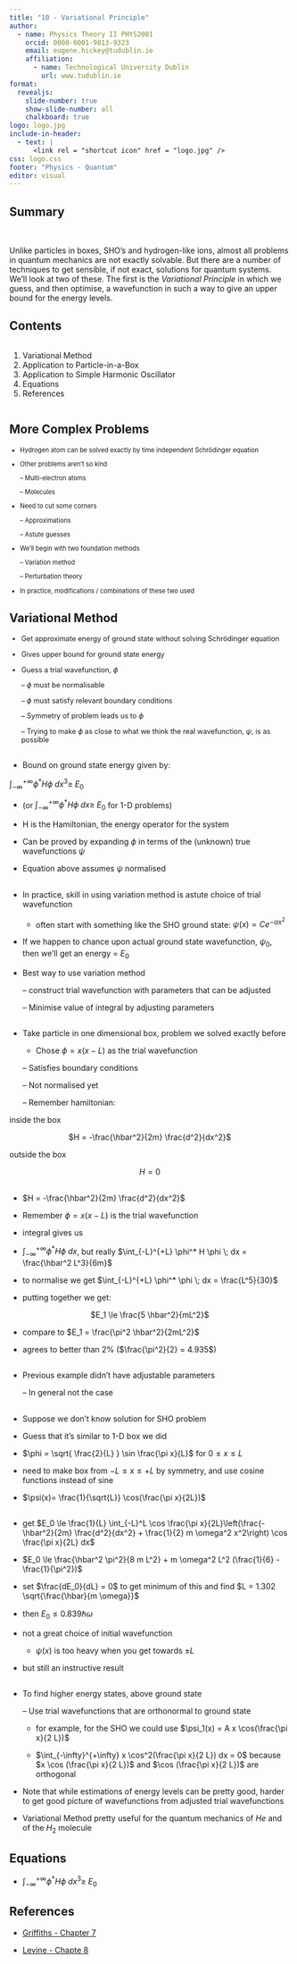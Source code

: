 ```yaml
---
title: "10 - Variational Principle"
author:
  - name: Physics Theory II PHYS2001
    orcid: 0000-0001-9813-9323
    email: eugene.hickey@tudublin.ie
    affiliation: 
      - name: Technological University Dublin
        url: www.tudublin.ie
format:
  revealjs:
    slide-number: true
    show-slide-number: all
    chalkboard: true
logo: logo.jpg
include-in-header:
  - text: |
      <link rel = "shortcut icon" href = "logo.jpg" />
css: logo.css
footer: "Physics - Quantum"
editor: visual
---
```


## Summary

<br>

Unlike particles in boxes, SHO's and hydrogen-like ions, almost all problems in quantum mechanics are not exactly solvable. But there are a number of techniques to get sensible, if not exact, solutions for quantum systems. We'll look at two of these. The first is the *Variational Principle* in which we guess, and then optimise, a wavefunction in such a way to give an upper bound for the energy levels.

## Contents

:::::::: columns
:::: {.column width="100%"}
::: {style="font-size: 100%;"}
1.  Variational Method
2.  Application to Particle-in-a-Box
3.  Application to Simple Harmonic Oscillator
4.  Equations
5.  References
:::
::::

::: {.column width="0%"}
:::

:::: {.column width="0%"}
::: {style="font-size: 90%;"}
:::
::::
::::::::

## More Complex Problems

::: {style="font-size: 80%;"}
-   Hydrogen atom can be solved exactly by time independent Schrödinger equation

-   Other problems aren’t so kind

    – Multi-electron atoms

    – Molecules

-   Need to cut some corners

    – Approximations

    – Astute guesses

-   We’ll begin with two foundation methods

    – Variation method

    – Perturbation theory

-   In practice, modifications / combinations of these two used
:::

## Variational Method

::: {style="font-size: 90%;"}
-   Get approximate energy of ground state without solving Schrödinger equation

-   Gives upper bound for ground state energy

-   Guess a trial wavefunction, $\phi$

    – $\phi$ must be normalisable

    – $\phi$ must satisfy relevant boundary conditions

    – Symmetry of problem leads us to $\phi$

    – Trying to make $\phi$ as close to what we think the real wavefunction, $\psi$, is as possible
:::

## 

-   Bound on ground state energy given by:

$\int_{-\infty}^{+\infty} \phi^* H \phi \; dx^3 \ge \; E_0$ 

- (or $\int_{-\infty}^{+\infty} \phi^* H \phi \; dx \ge \; E_0$ for 1-D problems)

-   H is the Hamiltonian, the energy operator for the system

-   Can be proved by expanding $\phi$ in terms of the (unknown) true wavefunctions $\psi$

-   Equation above assumes $\psi$ normalised

## 

-   In practice, skill in using variation method is astute choice of trial wavefunction

    -   often start with something like the SHO ground state: $\psi(x) = C e^{-\alpha x^2}$

-   If we happen to chance upon actual ground state wavefunction, $\psi_0$, then we’ll get an energy = $E_0$

-   Best way to use variation method

    – construct trial wavefunction with parameters that can be adjusted

    – Minimise value of integral by adjusting parameters

## 

-   Take particle in one dimensional box, problem we solved exactly before

    -   Chose $\phi = x(x-L)$ as the trial wavefunction

    – Satisfies boundary conditions

    – Not normalised yet

    – Remember hamiltonian:

inside the box

<center>$H = -\frac{\hbar^2}{2m}  \frac{d^2}{dx^2}$</center>

outside the box

<center>$H = 0$</center>

## 

-   $H = -\frac{\hbar^2}{2m}  \frac{d^2}{dx^2}$

-   Remember $\phi = x(x-L)$ is the trial wavefunction

-   integral gives us

-   $\int_{-\infty}^{+\infty} \phi^* H \phi \; dx$, but really $\int_{-L}^{+L} \phi^* H \phi \; dx = \frac{\hbar^2 L^3}{6m}$

-   to normalise we get $\int_{-L}^{+L} \phi^* \phi \; dx = \frac{L^5}{30}$

-   putting together we get:

<center>$E_1 \le \frac{5 \hbar^2}{mL^2}$</center>

-   compare to $E_1 = \frac{\pi^2 \hbar^2}{2mL^2}$

-   agrees to better than 2% ($\frac{\pi^2}{2} = 4.935$)

## 

-   Previous example didn’t have adjustable parameters

    – In general not the case

## 

-   Suppose we don’t know solution for SHO problem

-   Guess that it’s similar to 1-D box we did

-   $\phi = \sqrt{ \frac{2}{L} } \sin \frac{\pi x}{L}$ for $0 \le x \le L$

-   need to make box from $-L \le x \le +L$ by symmetry, and use cosine functions instead of sine

-   $\psi(x)= \frac{1}{\sqrt{L}} \cos(\frac{\pi x}{2L})$

## 

-   get $E_0 \le \frac{1}{L} \int_{-L}^L \cos \frac{\pi x}{2L}\left(\frac{- \hbar^2}{2m} \frac{d^2}{dx^2} + \frac{1}{2} m \omega^2 x^2\right) \cos \frac{\pi x}{2L} dx$

-   $E_0 \le \frac{\hbar^2 \pi^2}{8 m L^2} +  m \omega^2 L^2 (\frac{1}{6} - \frac{1}{\pi^2})$

-   set $\frac{dE_0}{dL} = 0$ to get minimum of this and find $L = 1.302 \sqrt{\frac{\hbar}{m \omega}}$

-   then $E_0 \le 0.839 \hbar \omega$

-   not a great choice of initial wavefunction

    -   $\psi(x)$ is too heavy when you get towards $\pm L$

-   but still an instructive result

## 

-   To find higher energy states, above ground state

    – Use trial wavefunctions that are orthonormal to ground state

    -   for example, for the SHO we could use $\psi_1(x) = A x \cos(\frac{\pi x}{2 L})$

    -   $\int_{-\infty}^{+\infty} x \cos^2(\frac{\pi x}{2 L}) dx = 0$ because $x \cos (\frac{\pi x}{2 L})$ and $\cos (\frac{\pi x}{2 L})$ are orthogonal

-   Note that while estimations of energy levels can be pretty good, harder to get good picture of wavefunctions from adjusted trial wavefunctions

-   Variational Method pretty useful for the quantum mechanics of $He$ and of the $H_2$ molecule

## Equations

-   $\int_{-\infty}^{+\infty} \phi^* H \phi \; dx^3 \ge \; E_0$

## References

-   [Griffiths - Chapter 7](https://library.tudublin.ie/record=b1229083){target="_blank"}

-   [Levine - Chapte 8](https://library.tudublin.ie/record=b2298414){target="_blank"}
